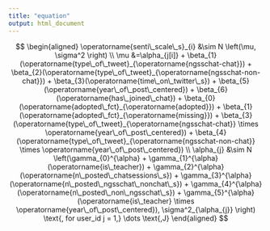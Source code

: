 ```yaml
---
title: "equation"
output: html_document
---
```


$$
\begin{aligned}
  \operatorname{senti\_scale\_s}_{i}  &\sim N \left(\mu, \sigma^2 \right) \\
    \mu &=\alpha_{j[i]} + \beta_{1}(\operatorname{type\_of\_tweet}_{\operatorname{ngsschat-chat}}) + \beta_{2}(\operatorname{type\_of\_tweet}_{\operatorname{ngsschat-non-chat}}) + \beta_{3}(\operatorname{time\_on\_twitter\_s}) + \beta_{5}(\operatorname{year\_of\_post\_centered}) + \beta_{6}(\operatorname{has\_joined\_chat}) + \beta_{0}(\operatorname{adopted\_fct}_{\operatorname{adopted}}) + \beta_{1}(\operatorname{adopted\_fct}_{\operatorname{missing}}) + \beta_{3}(\operatorname{type\_of\_tweet}_{\operatorname{ngsschat-chat}} \times \operatorname{year\_of\_post\_centered}) + \beta_{4}(\operatorname{type\_of\_tweet}_{\operatorname{ngsschat-non-chat}} \times \operatorname{year\_of\_post\_centered}) \\
    \alpha_{j}  &\sim N \left(\gamma_{0}^{\alpha} + \gamma_{1}^{\alpha}(\operatorname{is\_teacher}) + \gamma_{2}^{\alpha}(\operatorname{n\_posted\_chatsessions\_s}) + \gamma_{3}^{\alpha}(\operatorname{n\_posted\_ngsschat\_nonchat\_s}) + \gamma_{4}^{\alpha}(\operatorname{n\_posted\_non\_ngsschat\_s}) + \gamma_{5}^{\alpha}(\operatorname{is\_teacher} \times \operatorname{year\_of\_post\_centered}), \sigma^2_{\alpha_{j}} \right)
    \text{, for user_id j = 1,} \dots \text{,J}
\end{aligned}
$$